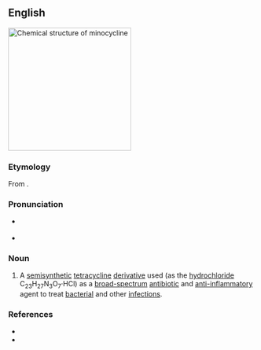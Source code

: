 ==English==
[[File:Minocycline structure.svg|thumb|250px|Chemical structure of '''minocycline''']]
{{wikipedia}}

===Etymology===
From {{af|en|amino-|alt1=(a)mino-|-cycline|t2=tetracycline derivative|nocat=1}}.

===Pronunciation===
* {{a|RP}} {{IPA|en|/ˌmʌɪ.nəʊˈsʌɪ.kliːn/}}
* {{a|GA}} {{IPA|en|/ˌmɪn.oʊˈsaɪˌklin/}}

===Noun===
{{en-noun|-}}

# {{lb|en|pharmaceutical drug}} A [[semisynthetic]] [[tetracycline]] [[derivative]] used (as the [[hydrochloride]] C<sub>23</sub>H<sub>27</sub>N<sub>3</sub>O<sub>7</sub>·HCl) as a [[broad-spectrum]] [[antibiotic]] and [[anti-inflammatory]] agent to treat [[bacterial]] and other [[infection]]s.

===References===
* {{R:Lexico}}
* {{R:MWO}}